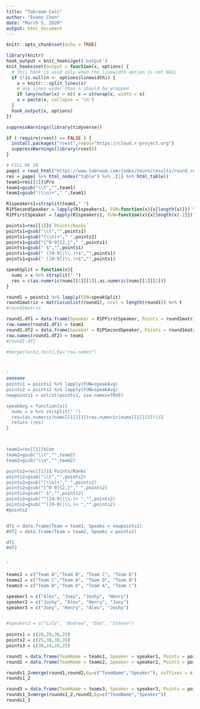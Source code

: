 ```yaml
---
title: "Tabroom Calc"
author: "Evans Chen"
date: "March 5, 2020"
output: html_document
---
```


```r
knitr::opts_chunk$set(echo = TRUE)
```

```r
library(knitr)
hook_output = knit_hooks$get('output')
knit_hooks$set(output = function(x, options) {
  # this hook is used only when the linewidth option is not NULL
  if (!is.null(n <- options$linewidth)) {
    x = knitr:::split_lines(x)
    # any lines wider than n should be wrapped
    if (any(nchar(x) > n)) x = strwrap(x, width = n)
    x = paste(x, collapse = '\n')
  }
  hook_output(x, options)
})
```

```r
suppressWarnings(library(tidyverse))

if ( require(rvest) == FALSE ) {
  install.packages("rvest",repos="https://cloud.r-project.org")
  suppressWarnings(library(rvest))
}
```

```r
# FILL ME IN
page1 = read_html("https://www.tabroom.com/index/tourn/results/round_results.mhtml?tourn_id=13670&round_id=455260")
res = page1 %>% html_nodes("table") %>% .[1] %>% html_table()
team1=res[[1]]$Pro
team1=gsub("\\t","",team1)
team1=gsub("(\\n)+"," ",team1)

R1speakers1=strsplit(team1," ")
R1PSecondSpeaker = lapply(R1speakers1, FUN=function(x){x[length(x)]}) %>% unlist
R1PFirstSpeaker = lapply(R1speakers1, FUN=function(x){x[length(x)-2]}) %>% unlist

points1=res[[1]]$`Points/Ranks`
points1=gsub("\\t","",points1)
points1=gsub("(\\n)+"," ",points1)
points1=gsub("[^0-9]{2,}"," ",points1)
points1=gsub(" $","",points1)
points1=gsub(" ([0-9]|\\.)+$","",points1)
points1=gsub(" ([0-9]|\\.)+$","",points1)

speakSplit = function(x){
  nums = x %>% strsplit(" ")
  res = c(as.numeric(nums[[1]][1]),as.numeric(nums[[1]][2]))
}

round1 = points1 %>% lapply(FUN=speakSplit)
round1matrix = matrix(unlist(round1), ncol = length(round1)) %>% t
#round1matrix 

round1.df1 = data.frame(Speaker = R1PFirstSpeaker, Points = round1matrix[,1])
row.names(round1.df1) = team1
round1.df2 = data.frame(Speaker = R1PSecondSpeaker, Points = round1matrix[,2])
row.names(round1.df2) = team1
#round1.df1

#merge(test2,test1,by="row.names")



'
#######
points1 = points1 %>% lapply(FUN=speakAvg)
points2 = points2 %>% lapply(FUN=speakAvg)
newpoints1 = unlist(points1, use.names=TRUE)

speakAvg = function(x){
  nums = x %>% strsplit(" ")
  res=(as.numeric(nums[[1]][1])+as.numeric(nums[[1]][2]))/2
  return (res)
}



team2=res[[1]]$Con
team2=gsub("\\t","",team2)
team2=gsub("\\n","",team2)

points2=res[[1]]$`Points/Ranks`
points2=gsub("\\t","",points2)
points2=gsub("(\\n)+"," ",points2)
points2=gsub("[^0-9]{2,}"," ",points2)
points2=gsub(" $","",points2)
points2=gsub("^([0-9]|\\.)+ ","",points2) 
points2=gsub("^([0-9]|\\.)+ ","",points2)
#points2


df1 = data.frame(Team = team1, Speaks = newpoints1)
#df2 = data.frame(Team = team2, Speaks = points2)

df1
#df2


'
```

```r
teams1 = c("Team A","Team B", "Team C", "Team D")
teams2 = c("Team C","Team A", "Team D", "Team B")
teams3 = c("Team B","Team D", "Team A", "Team C")

speaker1 = c("Alex", "Joey", "Joshy", "Henry")
speaker2 = c("Joshy", "Alex", "Henry", "Joey")
speaker3 = c("Joey", "Henry", "Alex", "Joshy")


#speaker2 = c("Lily", "Andrew", "Dan", "Steven")
  
points1 = c(28,29,30,25)
points2 = c(25,30,30,26)
points3 = c(30,24,28,25)

round1 = data.frame(TeamName = teams1, Speaker = speaker1, Points = points1)
round2 = data.frame(TeamName = teams2, Speaker = speaker2, Points = points2)

rounds1_2=merge(round1,round2,by=c("TeamName","Speaker"), suffixes = c("1","2"))
rounds1_2

round3 = data.frame(TeamName = teams3, Speaker = speaker3, Points = points3)
rounds1_3=merge(rounds1_2,round3,by=c("TeamName","Speaker"))
rounds1_3

```




